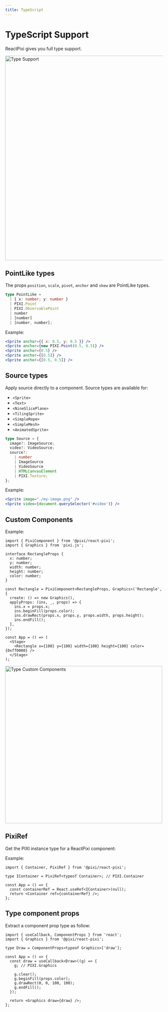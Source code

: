 ```yaml
---
title: TypeScript
---
```


# TypeScript Support

ReactPixi gives you full type support.

<img src="/img/typescript-support.png" alt="Type Support" width="653" />

## PointLike types

The props `position`, `scale`, `pivot`, `anchor` and `skew` are PointLike types.

```ts
type PointLike =
  | { x: number; y: number }
  | PIXI.Point
  | PIXI.ObservablePoint
  | number
  | [number]
  | [number, number];
```

Example:

```jsx
<Sprite anchor={{ x: 0.5, y: 0.5 }} />
<Sprite anchor={new PIXI.Point(0.5, 0.5)} />
<Sprite anchor={0.5} />
<Sprite anchor={[0.5]} />
<Sprite anchor={[0.5, 0.5]} />
```

## Source types

Apply source directly to a component.
Source types are available for:

- `<Sprite>`
- `<Text>`
- `<NineSlicePlane>`
- `<TilingSprite>`
- `<SimpleRope>`
- `<SimpleMesh>`
- `<AnimatedSprite>`

```ts
type Source = {
  image?: ImageSource;
  video?: VideoSource;
  source?:
    | number
    | ImageSource
    | VideoSource
    | HTMLCanvasElement
    | PIXI.Texture;
};
```

Example:

```jsx
<Sprite image="./my-image.png" />
<Sprite video={document.querySelector('#video')} />
```

## Custom Components

Example:

```tsx
import { PixiComponent } from '@pixi/react-pixi';
import { Graphics } from 'pixi.js';

interface RectangleProps {
  x: number;
  y: number;
  width: number;
  height: number;
  color: number;
}

const Rectangle = PixiComponent<RectangleProps, Graphics>('Rectangle', {
  create: () => new Graphics(),
  applyProps: (ins, _, props) => {
    ins.x = props.x;
    ins.beginFill(props.color);
    ins.drawRect(props.x, props.y, props.width, props.height);
    ins.endFill();
  },
});

const App = () => (
  <Stage>
    <Rectangle x={100} y={100} width={100} height={100} color={0xff0000} />
  </Stage>
);
```

<img
  src="/img/typescript-custom-components.png"
  alt="Type Custom Components"
  width="502"
/>

## PixiRef

Get the PIXI instance type for a ReactPixi component:

Example:

```tsx
import { Container, PixiRef } from '@pixi/react-pixi';

type IContainer = PixiRef<typeof Container>; // PIXI.Container

const App = () => {
  const containerRef = React.useRef<IContainer>(null);
  return <Container ref={containerRef} />;
};
```

## Type component props

Extract a component prop type as follow:

```tsx
import { useCallback, ComponentProps } from 'react';
import { Graphics } from '@pixi/react-pixi';

type Draw = ComponentProps<typeof Graphics>['draw'];

const App = () => {
  const draw = useCallback<Draw>((g) => {
    g; // PIXI.Graphics

    g.clear();
    g.beginFill(props.color);
    g.drawRect(0, 0, 100, 100);
    g.endFill();
  });

  return <Graphics draw={draw} />;
};
```
